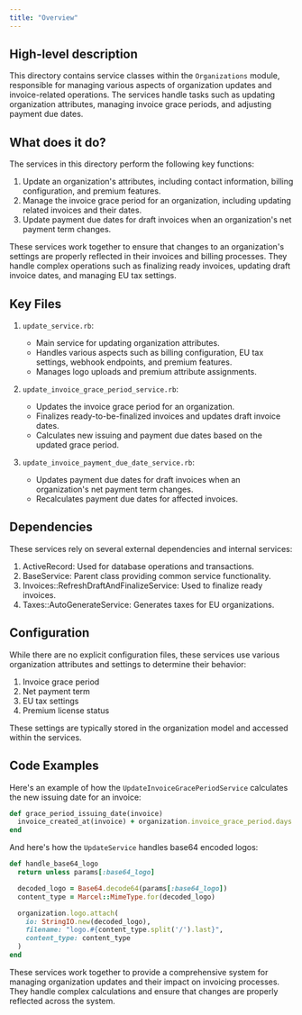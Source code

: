 ```yaml
---
title: "Overview"
---
```


## High-level description
This directory contains service classes within the `Organizations` module, responsible for managing various aspects of organization updates and invoice-related operations. The services handle tasks such as updating organization attributes, managing invoice grace periods, and adjusting payment due dates.

## What does it do?
The services in this directory perform the following key functions:

1. Update an organization's attributes, including contact information, billing configuration, and premium features.
2. Manage the invoice grace period for an organization, including updating related invoices and their dates.
3. Update payment due dates for draft invoices when an organization's net payment term changes.

These services work together to ensure that changes to an organization's settings are properly reflected in their invoices and billing processes. They handle complex operations such as finalizing ready invoices, updating draft invoice dates, and managing EU tax settings.

## Key Files

1. `update_service.rb`:
   - Main service for updating organization attributes.
   - Handles various aspects such as billing configuration, EU tax settings, webhook endpoints, and premium features.
   - Manages logo uploads and premium attribute assignments.

2. `update_invoice_grace_period_service.rb`:
   - Updates the invoice grace period for an organization.
   - Finalizes ready-to-be-finalized invoices and updates draft invoice dates.
   - Calculates new issuing and payment due dates based on the updated grace period.

3. `update_invoice_payment_due_date_service.rb`:
   - Updates payment due dates for draft invoices when an organization's net payment term changes.
   - Recalculates payment due dates for affected invoices.

## Dependencies
These services rely on several external dependencies and internal services:

1. ActiveRecord: Used for database operations and transactions.
2. BaseService: Parent class providing common service functionality.
3. Invoices::RefreshDraftAndFinalizeService: Used to finalize ready invoices.
4. Taxes::AutoGenerateService: Generates taxes for EU organizations.

## Configuration
While there are no explicit configuration files, these services use various organization attributes and settings to determine their behavior:

1. Invoice grace period
2. Net payment term
3. EU tax settings
4. Premium license status

These settings are typically stored in the organization model and accessed within the services.

## Code Examples

Here's an example of how the `UpdateInvoiceGracePeriodService` calculates the new issuing date for an invoice:

```ruby
def grace_period_issuing_date(invoice)
  invoice_created_at(invoice) + organization.invoice_grace_period.days
end
```

And here's how the `UpdateService` handles base64 encoded logos:

```ruby
def handle_base64_logo
  return unless params[:base64_logo]

  decoded_logo = Base64.decode64(params[:base64_logo])
  content_type = Marcel::MimeType.for(decoded_logo)

  organization.logo.attach(
    io: StringIO.new(decoded_logo),
    filename: "logo.#{content_type.split('/').last}",
    content_type: content_type
  )
end
```

These services work together to provide a comprehensive system for managing organization updates and their impact on invoicing processes. They handle complex calculations and ensure that changes are properly reflected across the system.